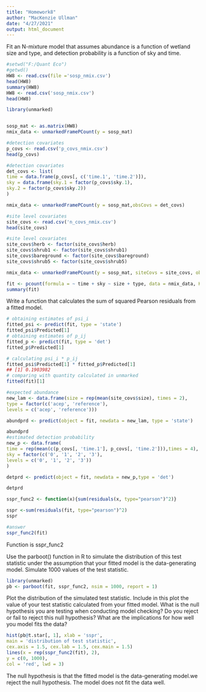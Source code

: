 ---
title: "Homework8"
author: "MacKenzie Ullman"
date: "4/27/2021"
output: html_document
---

Fit an N-mixture model that assumes abundance is a function of wetland size and type, and detection probability is a function of sky and time. 

```{r}
#setwd("F:/Quant Eco")
#getwd()
HW8 <- read.csv(file ='sosp_nmix.csv')
head(HW8)
summary(HW8)
HW8 <- read.csv('sosp_nmix.csv')
head(HW8)
```

```{r}
library(unmarked)


sosp_mat <- as.matrix(HW8)
nmix_data <- unmarkedFramePCount(y = sosp_mat)
```

```{r}
#detection covariates
p_covs <- read.csv('p_covs_nmix.csv')
head(p_covs)
```
```{r}
#detection covariates
det_covs <- list(
time = data.frame(p_covs[, c('time.1', 'time.2')]),
sky = data.frame(sky.1 = factor(p_covs$sky.1),
sky.2 = factor(p_covs$sky.2))
)

nmix_data <- unmarkedFramePCount(y = sosp_mat,obsCovs = det_covs)
```

```{r}
#site level covariates
site_covs <- read.csv('n_covs_nmix.csv')
head(site_covs)
```
```{r}
#site level covariates
site_covs$herb <- factor(site_covs$herb)
site_covs$shrub1 <- factor(site_covs$shrub1)
site_covs$bareground <- factor(site_covs$bareground)
site_covs$shrub5 <- factor(site_covs$shrub5)

nmix_data <- unmarkedFramePCount(y = sosp_mat, siteCovs = site_covs, obsCovs = det_covs)

```

```{r}
fit <- pcount(formula = ~ time + sky ~ size + type, data = nmix_data, K = 100)
summary(fit)
```

Write a function that calculates the sum of squared Pearson residuals from a fitted model.
```{r}
# obtaining estimates of psi_i
fitted_psi <- predict(fit, type = 'state')
fitted_psi$Predicted[1]
# obtaining estimates of p_ij
fitted_p <- predict(fit, type = 'det')
fitted_p$Predicted[1]
```
```{r}
# calculating psi_i * p_ij
fitted_psi$Predicted[1] * fitted_p$Predicted[1]
## [1] 0.1903982
# comparing with quantity calculated in unmarked
fitted(fit)[1]
```

```{r}
#expected abundance
new_lam <- data.frame(size = rep(mean(site_covs$size), times = 2),
type = factor(c('acep', 'reference'),
levels = c('acep', 'reference')))

abundprd <- predict(object = fit, newdata = new_lam, type = 'state')

abundprd
#estimated detection probability
new_p <- data.frame(
time = rep(mean(c(p_covs[, 'time.1'], p_covs[, 'time.2'])),times = 4),
sky = factor(c('0', '1', '2', '3'),
levels = c('0', '1', '2', '3'))
)

detprd <- predict(object = fit, newdata = new_p,type = 'det')

detprd

```


```{r}
sspr_func2 <- function(x){sum(residuals(x, type="pearson")^2)}
```

```{r}
sspr <-sum(residuals(fit, type="pearson")^2)
sspr
```
```{r}
#answer
sspr_func2(fit)
```

Function is sspr_func2


Use the parboot() function in R to simulate the distribution of this test statistic under the assumption that your fitted model is the data-generating model. Simulate 1000 values of the test statistic.
```{r}
library(unmarked)
pb <- parboot(fit, sspr_func2, nsim = 1000, report = 1)
```



Plot the distribution of the simulated test statistic. Include in this plot the value of your test statistic calculated from your fitted model. What is the null hypothesis you are testing when conducting model checking? Do you reject or fail to reject this null hypothesis? What are the implications for how well
you model fits the data?
```{r}
hist(pb@t.star[, 1], xlab = 'sspr',
main = 'distribution of test statistic',
cex.axis = 1.5, cex.lab = 1.5, cex.main = 1.5)
lines(x = rep(sspr_func2(fit), 2),
y = c(0, 1000),
col = 'red', lwd = 3)

```
The null hypothesis is that the fitted model is the data-generating model.we reject the null hypothesis. The model does not fit the data well.
